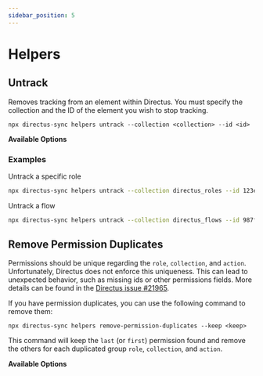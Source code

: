 ```yaml
---
sidebar_position: 5
---
```



# Helpers

## Untrack

Removes tracking from an element within Directus. You must specify the collection and the ID of the element you wish to stop tracking.

```shell
npx directus-sync helpers untrack --collection <collection> --id <id>
```

**Available Options**

<HelpUntrack />

### Examples

Untrack a specific role

```bash
npx directus-sync helpers untrack --collection directus_roles --id 123e4567-e89b-12d3-a456-426614174000
```

Untrack a flow

```bash
npx directus-sync helpers untrack --collection directus_flows --id 987fcdeb-51a2-43d8-b4c1-897d54321000
```

## Remove Permission Duplicates

Permissions should be unique regarding the `role`, `collection`, and `action`. Unfortunately, Directus does not enforce this uniqueness. This can lead to unexpected behavior, such as missing ids or other permissions fields. More details can be found in the [Directus issue #21965](https://github.com/directus/directus/issues/21965).

If you have permission duplicates, you can use the following command to remove them:

```shell
npx directus-sync helpers remove-permission-duplicates --keep <keep>
```

This command will keep the `last` (or `first`) permission found and remove the others for each duplicated group `role`, `collection`, and `action`.

**Available Options**

<HelpRemovePermissionDuplicates />
